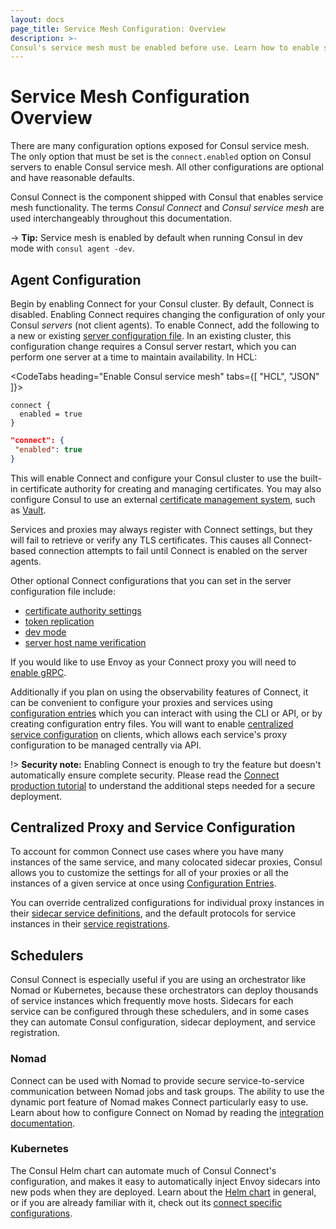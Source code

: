 ```yaml
---
layout: docs
page_title: Service Mesh Configuration: Overview
description: >-
Consul's service mesh must be enabled before use. Learn how to enable service mesh in agent configurations, the features you can configure, and how schedulers like Kubernetes and Nomad impact configuration. Consul Connect is another name for Consul’s service mesh functions.
---
```


# Service Mesh Configuration Overview

There are many configuration options exposed for Consul service mesh. The only option
that must be set is the `connect.enabled` option on Consul servers to enable Consul service mesh.
All other configurations are optional and have reasonable defaults.

Consul Connect is the component shipped with Consul that enables service mesh functionality. The terms _Consul Connect_ and _Consul service mesh_ are used interchangeably throughout this documentation. 

-> **Tip:** Service mesh is enabled by default when running Consul in
dev mode with `consul agent -dev`.

## Agent Configuration

Begin by enabling Connect for your Consul
cluster. By default, Connect is disabled. Enabling Connect requires changing
the configuration of only your Consul _servers_ (not client agents). To enable
Connect, add the following to a new or existing
[server configuration file](/docs/agent/config/config-files). In an existing cluster, this configuration change requires a Consul server restart, which you can perform one server at a time to maintain availability. In HCL:


<CodeTabs heading="Enable Consul service mesh" tabs={[ "HCL", "JSON" ]}>

```hcl
connect {
  enabled = true
}
```

```json
"connect": {
 "enabled": true
}
```
</CodeTabs>

This will enable Connect and configure your Consul cluster to use the
built-in certificate authority for creating and managing certificates.
You may also configure Consul to use an external
[certificate management system](/docs/connect/ca), such as
[Vault](https://vaultproject.io).

Services and proxies may always register with Connect settings, but they will
fail to retrieve or verify any TLS certificates. This causes all Connect-based
connection attempts to fail until Connect is enabled on the server agents.

Other optional Connect configurations that you can set in the server
configuration file include:

- [certificate authority settings](/docs/agent/config/config-files#connect)
- [token replication](/docs/agent/config/config-files#acl_tokens_replication)
- [dev mode](/docs/agent/config/cli-flags#_dev)
- [server host name verification](/docs/agent/config/config-files#tls_internal_rpc_verify_server_hostname)

If you would like to use Envoy as your Connect proxy you will need to [enable
gRPC](/docs/agent/config/config-files#grpc_port).

Additionally if you plan on using the observability features of Connect, it can
be convenient to configure your proxies and services using [configuration
entries](/docs/agent/config-entries) which you can interact with using the
CLI or API, or by creating configuration entry files. You will want to enable
[centralized service
configuration](/docs/agent/config/config-files#enable_central_service_config) on
clients, which allows each service's proxy configuration to be managed centrally
via API.

!> **Security note:** Enabling Connect is enough to try the feature but doesn't
automatically ensure complete security. Please read the [Connect production
tutorial](https://learn.hashicorp.com/tutorials/consul/service-mesh-production-checklist) to understand the additional steps
needed for a secure deployment.

## Centralized Proxy and Service Configuration

To account for common Connect use cases where you have many instances of the
same service, and many colocated sidecar proxies, Consul allows you to customize
the settings for all of your proxies or all the instances of a given service at
once using [Configuration Entries](/docs/agent/config-entries).

You can override centralized configurations for individual proxy instances in
their
[sidecar service definitions](/docs/connect/registration/sidecar-service),
and the default protocols for service instances in their [service
registrations](/docs/discovery/services).

## Schedulers

Consul Connect is especially useful if you are using an orchestrator like Nomad
or Kubernetes, because these orchestrators can deploy thousands of service instances
which frequently move hosts. Sidecars for each service can be configured through
these schedulers, and in some cases they can automate Consul configuration,
sidecar deployment, and service registration.

### Nomad

Connect can be used with Nomad to provide secure service-to-service
communication between Nomad jobs and task groups. The ability to use the dynamic
port feature of Nomad makes Connect particularly easy to use. Learn about how to
configure Connect on Nomad by reading the
[integration documentation](/docs/connect/nomad).

### Kubernetes

The Consul Helm chart can automate much of Consul Connect's configuration, and
makes it easy to automatically inject Envoy sidecars into new pods when they are
deployed. Learn about the [Helm chart](/docs/platform/k8s/helm) in general,
or if you are already familiar with it, check out its
[connect specific configurations](/docs/platform/k8s/connect).
